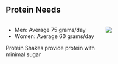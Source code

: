 ## Protein Needs




::::::: columns
:::: {.column width="50%"}
::: {.content-visible unless-format="docx"}

-   Men: Average 75 grams/day
-   Women: Average 60 grams/day

Protein Shakes provide protein with minimal sugar
:::
::::

:::: {.column width="50%"}
::: {.content-visible unless-format="docx"}
![](https://deidt7p41jzcy.cloudfront.net/protein_shakes.png)
:::
::::
:::::::

::: {.content-hidden unless-format="docx"}

:::
